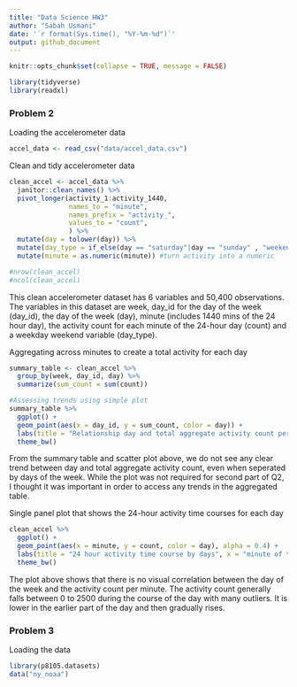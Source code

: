 ```yaml
---
title: "Data Science HW3"
author: "Sabah Usmani"
date: '`r format(Sys.time(), "%Y-%m-%d")`'
output: github_document
---
```



```r
knitr::opts_chunk$set(collapse = TRUE, message = FALSE)
```


```r
library(tidyverse)
library(readxl)
```
### Problem 2
Loading the accelerometer data 

```r
accel_data <- read_csv("data/accel_data.csv")

```
Clean and tidy accelerometer data 

```r
clean_accel <- accel_data %>%
  janitor::clean_names() %>%
  pivot_longer(activity_1:activity_1440,
               names_to = "minute",
               names_prefix = "activity_",
               values_to = "count", 
               ) %>%
  mutate(day = tolower(day)) %>%
  mutate(day_type = if_else(day == "saturday"|day == "sunday" , "weekend", "weekday")) %>%
  mutate(minute = as.numeric(minute)) #turn activity into a numeric 

#nrow(clean_accel)
#ncol(clean_accel)

```
This clean accelerometer dataset has 6 variables and 50,400 observations. The variables in this dataset are week, day_id for the day of the week (day_id), the day of the week (day), minute (includes 1440 mins of the 24 hour day), the activity count for each minute of the 24-hour day (count) and a weekday weekend variable (day_type). 

Aggregating across minutes to create a total activity for each day 

```r
summary_table <- clean_accel %>% 
  group_by(week, day_id, day) %>%
  summarize(sum_count = sum(count))

#Assessing trends using simple plot 
summary_table %>%
  ggplot() +
  geom_point(aes(x = day_id, y = sum_count, color = day)) +
  labs(title = "Relationship day and total aggregate activity count per day ", x = "day", y = "activity count")
  theme_bw()

```
From the summary table and scatter plot above, we do not see any clear trend between day and total aggregate activity count, even when seperated by days of the week. While the plot was not required for second part of Q2, I thought it was important in order to access any trends in the aggregated table. 

Single panel plot that shows the 24-hour activity time courses for each day

```r
clean_accel %>%
  ggplot() +
  geom_point(aes(x = minute, y = count, color = day), alpha = 0.4) +
  labs(title = "24 hour activity time course by days", x = "minute of the day", y = "activity count per minute")
  theme_bw()

```
The plot above shows that there is no visual correlation between the day of the week and the activity count per minute. The activity count generally falls between 0 to 2500 during the course of the day with many outliers. It is lower in the earlier part of the day and then gradually rises. 

### Problem 3
Loading the data 

```r
library(p8105.datasets)
data("ny_noaa")

```

